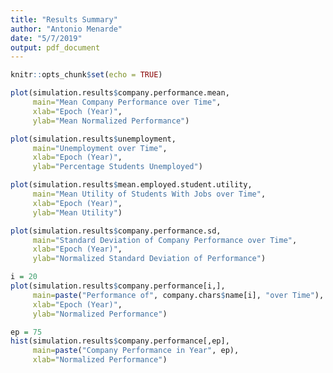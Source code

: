 ```yaml
---
title: "Results Summary"
author: "Antonio Menarde"
date: "5/7/2019"
output: pdf_document
---
```


```r
knitr::opts_chunk$set(echo = TRUE)
```

```r
plot(simulation.results$company.performance.mean,
     main="Mean Company Performance over Time",
     xlab="Epoch (Year)", 
     ylab="Mean Normalized Performance")
```
```r
plot(simulation.results$unemployment,
     main="Unemployment over Time",
     xlab="Epoch (Year)", 
     ylab="Percentage Students Unemployed")
```

```r
plot(simulation.results$mean.employed.student.utility,
     main="Mean Utility of Students With Jobs over Time",
     xlab="Epoch (Year)", 
     ylab="Mean Utility")
```

```r
plot(simulation.results$company.performance.sd,
     main="Standard Deviation of Company Performance over Time",
     xlab="Epoch (Year)", 
     ylab="Normalized Standard Deviation of Performance")
```
```r
i = 20
plot(simulation.results$company.performance[i,],
     main=paste("Performance of", company.chars$name[i], "over Time"),
     xlab="Epoch (Year)", 
     ylab="Normalized Performance")
```

```r
ep = 75
hist(simulation.results$company.performance[,ep],
     main=paste("Company Performance in Year", ep),
     xlab="Normalized Performance")
```